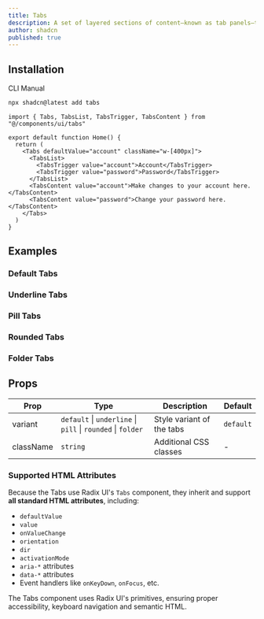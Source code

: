 ```yaml
---
title: Tabs
description: A set of layered sections of content—known as tab panels—that are displayed one at a time.
author: shadcn
published: true
---
```


## Installation

<Tabs defaultValue="cli">

<TabsList>
  <TabsTrigger value="cli">CLI</TabsTrigger>
  <TabsTrigger value="manual">Manual</TabsTrigger>
</TabsList>

<TabsContent value="cli">

```bash
npx shadcn@latest add tabs
```

</TabsContent>

<TabsContent value="manual">

<Steps>

<Step title="Copy and paste the following code into your project.">

<ComponentSource name="tabs" />

</Step>

<Step title="Update the import paths to match your project setup.">

```tsx
import { Tabs, TabsList, TabsTrigger, TabsContent } from "@/components/ui/tabs"

export default function Home() {
  return (
    <Tabs defaultValue="account" className="w-[400px]">
      <TabsList>
        <TabsTrigger value="account">Account</TabsTrigger>
        <TabsTrigger value="password">Password</TabsTrigger>
      </TabsList>
      <TabsContent value="account">Make changes to your account here.</TabsContent>
      <TabsContent value="password">Change your password here.</TabsContent>
    </Tabs>
  )
}
```

</Step>

</Steps>

</TabsContent>

</Tabs>

## Examples

### Default Tabs

<ComponentPreview name="tabs-default-example" />

### Underline Tabs

<ComponentPreview name="tabs-underline-example" />

### Pill Tabs

<ComponentPreview name="tabs-pill-example" />

### Rounded Tabs

<ComponentPreview name="tabs-rounded-example" />

### Folder Tabs

<ComponentPreview name="tabs-folder-example" />

## Props

| Prop     | Type                                                     | Description                           | Default   |
|----------|----------------------------------------------------------|---------------------------------------|-----------|
| variant  | `default` \| `underline` \| `pill` \| `rounded` \| `folder` | Style variant of the tabs             | `default` |
| className| `string`                                                 | Additional CSS classes                | -         |

### Supported HTML Attributes

Because the Tabs use Radix UI's `Tabs` component, they inherit and support **all standard HTML attributes**, including:

- `defaultValue`
- `value`
- `onValueChange`
- `orientation`
- `dir`
- `activationMode`
- `aria-*` attributes
- `data-*` attributes
- Event handlers like `onKeyDown`, `onFocus`, etc.

The Tabs component uses Radix UI's primitives, ensuring proper accessibility, keyboard navigation and semantic HTML.